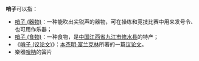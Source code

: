 {{Distinguish|臊子}}
'''哨子'''可以指：
*[[哨子_(器物)|哨子 (器物)]]：一种能吹出尖锐声的器物，可在操练和竞技比赛中用来发号令、也可用作乐器；
*[[哨子_(食物)|哨子 (食物)]]：一种食物，是[[中国|中国]][[江西省|江西省]][[九江市|九江市]][[修水县|修水县]]的特产；
*《[[哨子_(议论文)|哨子 (议论文)]]》：[[本杰明·富兰克林|本杰明·富兰克林]]所著的一篇[[议论文|议论文]]。
*樂器[[嗩呐|嗩呐]]的簧片
{{消歧义|CAT=二字消歧义}}